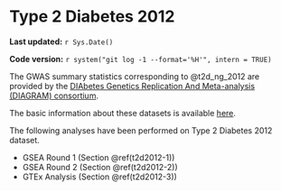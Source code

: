# Type 2 Diabetes 2012

**Last updated:** `r Sys.Date()`

**Code version:** `r system("git log -1 --format='%H'", intern = TRUE)`

The GWAS summary statistics corresponding to @t2d_ng_2012 are provided by the [DIAbetes Genetics Replication And Meta-analysis (DIAGRAM) consortium](http://diagram-consortium.org/downloads.html).

The basic information about these datasets is available [here](http://diagram-consortium.org/downloads/DIAGRAMv3_GWAS.pdf).  

The following analyses have been performed on Type 2 Diabetes 2012 dataset.

- GSEA Round 1 (Section \@ref(t2d2012-1))
- GSEA Round 2 (Section \@ref(t2d2012-2))
- GTEx Analysis (Section \@ref(t2d2012-3))
